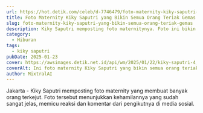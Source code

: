 ```yaml
---
url: https://hot.detik.com/celeb/d-7746479/foto-maternity-kiky-saputri-yang-bikin-semua-orang-teriak-gemas
title: Foto Maternity Kiky Saputri yang Bikin Semua Orang Teriak Gemas
slug: foto-maternity-kiky-saputri-yang-bikin-semua-orang-teriak-gemas
description: Kiky Saputri memposting foto maternitynya. Foto ini bikin semua orang yang melihat teriak, kenapa ya?
category:
  - Hiburan
tags:
  - kiky saputri
pubDate: 2025-01-23
cover: https://awsimages.detik.net.id/api/wm/2025/01/22/kiky-saputri-4_169.png?wid=54&w=650&v=1&t=jpeg
coverAlt: Ini foto maternity Kiky Saputri yang bikin semua orang teriak gemas. Foto Instagram/@kikysaputrii
author: MixtralAI
---
```

Jakarta - Kiky Saputri memposting foto maternity yang membuat banyak orang terkejut. Foto tersebut menunjukkan kehamilannya yang sudah sangat jelas, memicu reaksi dan komentar dari pengikutnya di media sosial.
